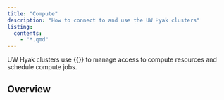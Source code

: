 ```yaml
---
title: "Compute"
description: "How to connect to and use the UW Hyak clusters"
listing:
  contents:
    - "*.qmd"
---
```


UW Hyak clusters use {{<term SLURM >}} to manage access to compute resources and schedule compute jobs.

## Overview
